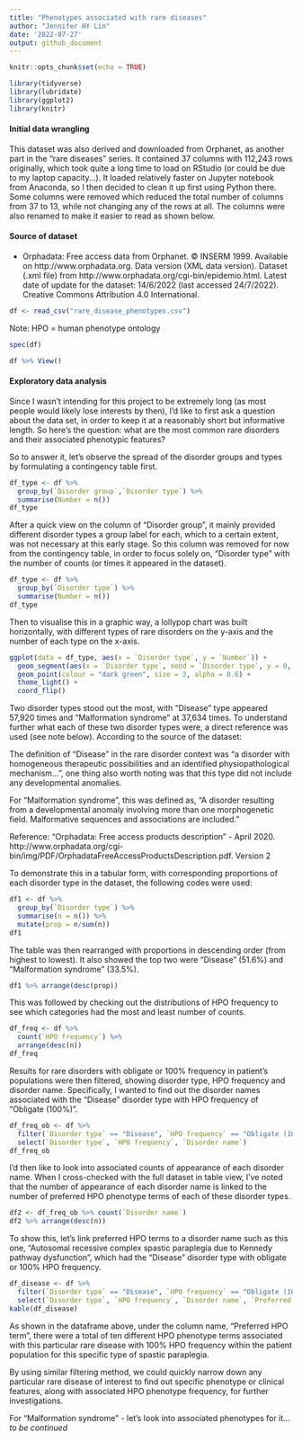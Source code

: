 ```yaml
---
title: "Phenotypes associated with rare diseases"
author: "Jennifer HY Lin"
date: '2022-07-27'
output: github_document
---
```


```r
knitr::opts_chunk$set(echo = TRUE)
```

```r
library(tidyverse)
library(lubridate)
library(ggplot2)
library(knitr)
```

#### Initial data wrangling 
This dataset was also derived and downloaded from Orphanet, as another part in the "rare diseases" series. It contained 37 columns with 112,243 rows originally, which took quite a long time to load on RStudio (or could be due to my laptop capacity...). It loaded relatively faster on Jupyter notebook from Anaconda, so I then decided to clean it up first using Python there. Some columns were removed which reduced the total number of columns from 37 to 13, while not changing any of the rows at all. The columns were also renamed to make it easier to read as shown below.

#### Source of dataset
* Orphadata: Free access data from Orphanet. 
© INSERM 1999. Available on http://www.orphadata.org. Data version (XML data version).
Dataset (.xml file) from http://www.orphadata.org/cgi-bin/epidemio.html.
Latest date of update for the dataset: 14/6/2022 (last accessed 24/7/2022).
Creative Commons Attribution 4.0 International.

```r
df <- read_csv("rare_disease_phenotypes.csv")
```

Note: HPO = human phenotype ontology

```r
spec(df)
```

```r
df %>% View()
```
#### Exploratory data analysis
Since I wasn't intending for this project to be extremely long (as most people would likely lose interests by then), I'd like to first ask a question about the data set, in order to keep it at a reasonably short but informative length. So here's the question: what are the most common rare disorders and their associated phenotypic features?

So to answer it, let's observe the spread of the disorder groups and types by formulating a contingency table first.
```r
df_type <- df %>% 
  group_by(`Disorder group`,`Disorder type`) %>% 
  summarise(Number = n())
df_type
```
After a quick view on the column of "Disorder group", it mainly provided different disorder types a group label for each, which to a certain extent, was not necessary at this early stage. So this column was removed for now from the contingency table, in order to focus solely on, "Disorder type" with the number of counts (or times it appeared in the dataset).
```r
df_type <- df %>% 
  group_by(`Disorder type`) %>% 
  summarise(Number = n())
df_type
```
Then to visualise this in a graphic way, a lollypop chart was built horizontally, with different types of rare disorders on the y-axis and the number of each type on the x-axis.

```r
ggplot(data = df_type, aes(x = `Disorder type`, y = `Number`)) +
  geom_segment(aes(x = `Disorder type`, xend = `Disorder type`, y = 0, yend = `Number`), colour = "dark blue") +
  geom_point(colour = "dark green", size = 2, alpha = 0.6) +
  theme_light() +
  coord_flip() 
```

Two disorder types stood out the most, with "Disease" type appeared 57,920 times and "Malformation syndrome" at 37,634 times. To understand further what each of these two disorder types were, a direct reference was used (see note below). According to the source of the dataset:

The definition of "Disease" in the rare disorder context was "a disorder with homogeneous therapeutic possibilities and an identified physiopathological mechanism...", one thing also worth noting was that this type did not include any developmental anomalies.

For "Malformation syndrome", this was defined as, "A disorder resulting from a developmental anomaly involving more than one morphogenetic field. Malformative sequences and associations are included."

Reference: 
"Orphadata: Free access products description" - April 2020. http://www.orphadata.org/cgi-bin/img/PDF/OrphadataFreeAccessProductsDescription.pdf.
Version 2

To demonstrate this in a tabular form, with corresponding proportions of each disorder type in the dataset, the following codes were used:
```r
df1 <- df %>% 
  group_by(`Disorder type`) %>% 
  summarise(n = n()) %>% 
  mutate(prop = n/sum(n))
df1
```
The table was then rearranged with proportions in descending order (from highest to lowest). It also showed the top two were "Disease" (51.6%) and "Malformation syndrome" (33.5%).
```r
df1 %>% arrange(desc(prop))
```
This was followed by checking out the distributions of HPO frequency to see which categories had the most and least number of counts.
```r
df_freq <- df %>% 
  count(`HPO frequency`) %>% 
  arrange(desc(n))
df_freq
```
Results for rare disorders with obligate or 100% frequency in patient's populations were then filtered, showing disorder type, HPO frequency and disorder name. Specifically, I wanted to find out the disorder names associated with the "Disease" disorder type with HPO frequency of "Obligate (100%)".
```r
df_freq_ob <- df %>% 
  filter(`Disorder type` == "Disease", `HPO frequency` == "Obligate (100%)") %>% 
  select(`Disorder type`, `HPO frequency`, `Disorder name`)
df_freq_ob
```
I'd then like to look into associated counts of appearance of each disorder name. When I cross-checked with the full dataset in table view, I've noted that the number of appearance of each disorder name is linked to the number of preferred HPO phenotype terms of each of these disorder types. 
```r
df2 <- df_freq_ob %>% count(`Disorder name`)
df2 %>% arrange(desc(n))
```
To show this, let's link preferred HPO terms to a disorder name such as this one, "Autosomal recessive complex spastic paraplegia due to Kennedy pathway dysfunction", which had the "Disease" disorder type with obligate or 100% HPO frequency.
```r
df_disease <- df %>% 
  filter(`Disorder type` == "Disease", `HPO frequency` == "Obligate (100%)", `Disorder name` == "Autosomal recessive complex spastic paraplegia due to Kennedy pathway dysfunction") %>% 
  select(`Disorder type`, `HPO frequency`, `Disorder name`, `Preferred HPO term`)
kable(df_disease)
```
As shown in the dataframe above, under the column name, "Preferred HPO term", there were a total of ten different HPO phenotype terms associated with this particular rare disease with 100% HPO frequency within the patient population for this specific type of spastic paraplegia.

By using similar filtering method, we could quickly narrow down any particular rare disease of interest to find out specific phenotype or clinical features, along with associated HPO phenotype frequency, for further investigations.

For "Malformation syndrome" - let's look into associated phenotypes for it... *to be continued*